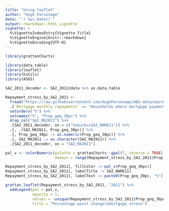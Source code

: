 ```yaml
---
title: "Using leaflet"
author: "Hugh Parsonage"
date: "`r Sys.Date()`"
output: rmarkdown::html_vignette
vignette: >
  %\VignetteIndexEntry{Vignette Title}
  %\VignetteEngine{knitr::rmarkdown}
  %\VignetteEncoding{UTF-8}
---
```


```r
library(grattanCharts)
```

```r
library(data.table)
library(leaflet)
library(hutils)
library(ASGS)
```


```r
SA2_2011_decoder <- SA2_2011@data %>% as.data.table

Repayment_stress_by_SA2_2011 <- 
  fread("https://raw.githubusercontent.com/HughParsonage/ABS-data/master/Mortgage-payment-stress-2011.csv", na.strings = "--") %>% 
  .[`Mortgage monthly repayments` == "Households where mortgage payments are 30%, or greater, of household income"] %>% 
  setorderv("%") %>% 
  setnames("%", "Prop_geq_30pc") %>%
  drop_col("SA2_MAIN11") %>%
  .[SA2_2011_decoder, on = c("Suburb==SA2_NAME11")] %>%
  .[, .(SA2_MAIN11, Prop_geq_30pc)] %>%
  .[, Prop_geq_30pc := as.numeric(Prop_geq_30pc)] %>%
  .[, SA2_MAIN11 := as.character(SA2_MAIN11)] %>%
  .[SA2_2011_decoder, on = "SA2_MAIN11"]

pal_v <- colorNumeric(palette = grattanCharts::gpal(7, reverse = TRUE),
                      domain = range(Repayment_stress_by_SA2_2011$Prop_geq_30pc, na.rm = TRUE))
```

```r
Repayment_stress_by_SA2_2011[, fillColor := pal_v(Prop_geq_30pc)]
Repayment_stress_by_SA2_2011[, labelTitle := SA2_NAME11]
Repayment_stress_by_SA2_2011[, labelText := paste0(Prop_geq_30pc, "%")]
```

```r
grattan_leaflet(Repayment_stress_by_SA2_2011, "2011") %>%
  addLegend(pal = pal_v,
            opacity = 1,
            values = ~unique(Repayment_stress_by_SA2_2011$Prop_geq_30pc),
            title = "Percentage point change\nmortgage stress")
```


